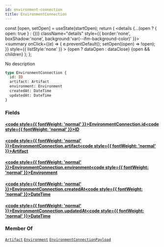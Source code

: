 ```yaml
---
id: environment-connection
title: EnvironmentConnection
---
```









  const [open, setOpen] = useState(startOpen);
  return (
    <details {...(open ? { open: true } : {})} className="details" style={{ border:'none', boxShadow:'none', background:'var(--ifm-background-color)' }}>
      <summary
        onClick={(e) => {
          e.preventDefault();
          setOpen((open) => !open);
        }}
        style={{ listStyle:'none' }}
      >
      {open ? dataOpen : dataClose}
      </summary>
      {open && children}
    </details>
  );
};








No description


```graphql
type EnvironmentConnection {
  id: ID
  artifact: Artifact
  environment: Environment
  createdAt: DateTime
  updatedAt: DateTime
}
```




### Fields

#### [<code style={{ fontWeight: 'normal' }}>EnvironmentConnection.<b>id</b></code>](#)<Bullet />[<code style={{ fontWeight: 'normal' }}><b>ID</b></code>](/swapi/types/scalars/id.mdx) <Badge class="badge badge--secondary " text="scalar"/> 



#### [<code style={{ fontWeight: 'normal' }}>EnvironmentConnection.<b>artifact</b></code>](#)<Bullet />[<code style={{ fontWeight: 'normal' }}><b>Artifact</b></code>](/swapi/types/objects/artifact.mdx) <Badge class="badge badge--secondary " text="object"/> 



#### [<code style={{ fontWeight: 'normal' }}>EnvironmentConnection.<b>environment</b></code>](#)<Bullet />[<code style={{ fontWeight: 'normal' }}><b>Environment</b></code>](/swapi/types/objects/environment.mdx) <Badge class="badge badge--secondary " text="object"/> 



#### [<code style={{ fontWeight: 'normal' }}>EnvironmentConnection.<b>createdAt</b></code>](#)<Bullet />[<code style={{ fontWeight: 'normal' }}><b>DateTime</b></code>](/swapi/types/scalars/date-time.mdx) <Badge class="badge badge--secondary " text="scalar"/> 



#### [<code style={{ fontWeight: 'normal' }}>EnvironmentConnection.<b>updatedAt</b></code>](#)<Bullet />[<code style={{ fontWeight: 'normal' }}><b>DateTime</b></code>](/swapi/types/scalars/date-time.mdx) <Badge class="badge badge--secondary " text="scalar"/> 







### Member Of

[`Artifact`](/swapi/types/objects/artifact.mdx)  <Badge class="badge badge--secondary badge--relation" text="object"/><Bullet />[`Environment`](/swapi/types/objects/environment.mdx)  <Badge class="badge badge--secondary badge--relation" text="object"/><Bullet />[`EnvironmentConnectionPayload`](/swapi/types/objects/environment-connection-payload.mdx)  <Badge class="badge badge--secondary badge--relation" text="object"/>
